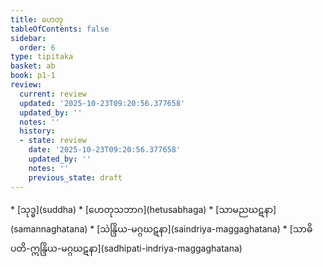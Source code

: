 ```yaml
---
title: ဟေတု
tableOfContents: false
sidebar:
  order: 6
type: tipitaka
basket: ab
book: p1-1
review:
  current: review
  updated: '2025-10-23T09:20:56.377658'
  updated_by: ''
  notes: ''
  history:
  - state: review
    date: '2025-10-23T09:20:56.377658'
    updated_by: ''
    notes: ''
    previous_state: draft
---
```



<ReviewStatus review={frontmatter.review} showDetails={true} />

<HypothesisAnnotation frontmatter={frontmatter} />

<DynamicBreadcrumb />



<TableOfContents book="p1-1">
* [သုဒ္ဓ](suddha)
* [ဟေတုသဘာဂ](hetusabhaga)
* [သာမညဃဋနာ](samannaghatana)
* [သဲန္ဒြိယ-မဂ္ဂဃဋနာ](saindriya-maggaghatana)
* [သာဓိပတိ-ဣန္ဒြိယ-မဂ္ဂဃဋနာ](sadhipati-indriya-maggaghatana)
</TableOfContents>